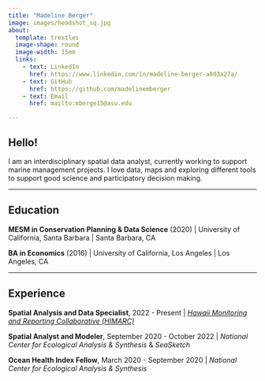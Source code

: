 ```yaml
---
title: "Madeline Berger"
image: images/headshot_sq.jpg
about:
  template: trestles
  image-shape: round
  image-width: 15em
  links: 
    - text: LinkedIn
      href: https://www.linkedin.com/in/madeline-berger-a803a27a/
    - text: GitHub
      href: https://github.com/madelinemberger
    - text: Email
      href: mailto:mberge15@asu.edu

---
```


## Hello!

I am an interdisciplinary spatial data analyst, currently working to support marine management projects. I love data, maps and exploring different tools to support good science and participatory decision making.

--- 

## Education

**MESM in Conservation Planning & Data Science** (2020) |
University of California, Santa Barbara | Santa Barbara, CA


**BA in Economics** (2016) | University of California, Los Angeles | Los Angeles, CA

---

## Experience

**Spatial Analysis and Data Specialist**, 2022 - Present |  [*Hawaii Monitoring and Reporting Collaborative (HIMARC)*](himarc.org)

**Spatial Analyst and Modeler**, September 2020 - October 2022 |  *National Center for Ecological Analysis & Synthesis* & *SeaSketch*

**Ocean Health Index Fellow**, March 2020 - September 2020 | *National Center for Ecological Analysis & Synthesis*